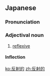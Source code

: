 ==Japanese==
{{ja-kanjitab|はん|しゃ|てき|yomi=o}}

===Pronunciation===
{{ja-pron|はんしゃてき|acc=h|y=on}}

===Adjectival noun===
{{ja-adj|はんしゃてき|decl=な}}

# [[reflexive]]

====Inflection====
{{ja-na|反射的|はんしゃてき|hanshateki}}

[[ko:反射的]]
[[zh:反射的]]